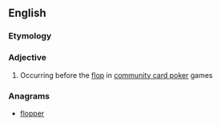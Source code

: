 ==English==

===Etymology===
{{prefix|pre|flop|lang=en}}

===Adjective===
{{en-adj|-}}

# {{context|poker|lang=en}} Occurring before the [[flop]] in [[w:community card poker|community card poker]] games

===Anagrams===
* [[flopper#English|flopper]]
